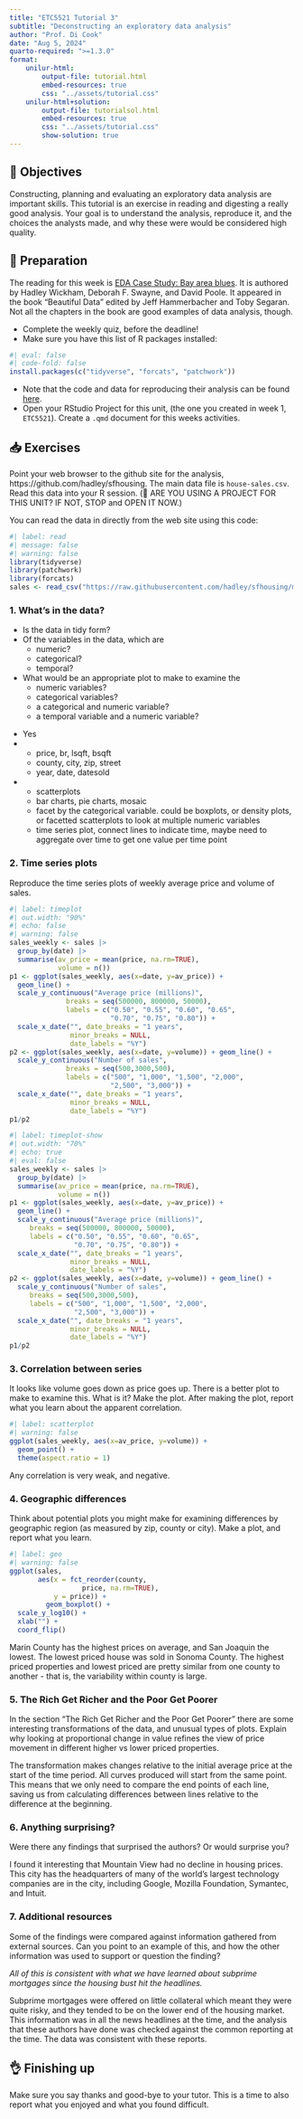 ```yaml
---
title: "ETC5521 Tutorial 3"
subtitle: "Deconstructing an exploratory data analysis"
author: "Prof. Di Cook"
date: "Aug 5, 2024"
quarto-required: ">=1.3.0"
format:
    unilur-html:
        output-file: tutorial.html
        embed-resources: true
        css: "../assets/tutorial.css"
    unilur-html+solution:
        output-file: tutorialsol.html
        embed-resources: true
        css: "../assets/tutorial.css"
        show-solution: true
---
```


## 🎯 Objectives

Constructing, planning and evaluating an exploratory data analysis are important skills. This tutorial is an exercise in reading and digesting a really good analysis. Your goal is to understand the analysis, reproduce it, and the choices the analysts made, and why these were would be considered high quality. 

## 🔧 Preparation 

The reading for this week is [EDA Case Study: Bay area blues](https://vita.had.co.nz/papers/bay-area-blues.pdf). It is authored by Hadley Wickham, Deborah F. Swayne, and David Poole. It appeared in the book "Beautiful Data" edited by Jeff Hammerbacher and Toby Segaran. Not all the chapters in the book are good examples of data analysis, though.

- Complete the weekly quiz, before the deadline!
- Make sure you have this list of R packages installed: 

```r
#| eval: false
#| code-fold: false
install.packages(c("tidyverse", "forcats", "patchwork"))
```

- Note that the code and data for reproducing their analysis can be found [here](https://github.com/hadley/sfhousing). 
- Open your RStudio Project for this unit, (the one you created in week 1, `ETC5521`). Create a `.qmd` document for this weeks activities. 


## 📥 Exercises

Point your web browser to the github site for the analysis, https://github.com/hadley/sfhousing. The main data file is `house-sales.csv`. Read this data into your R session. (🛑 ARE YOU USING A PROJECT FOR THIS UNIT? IF NOT, STOP and OPEN IT NOW.)

You can read the data in directly from the web site using this code:

```r
#| label: read
#| message: false
#| warning: false
library(tidyverse)
library(patchwork)
library(forcats)
sales <- read_csv("https://raw.githubusercontent.com/hadley/sfhousing/master/house-sales.csv")
```

### 1. What's in the data?

- Is the data in tidy form? 
- Of the variables in the data, which are 
    - numeric? 
    - categorical? 
    - temporal? 
- What would be an appropriate plot to make to examine the 
    - numeric variables? 
    - categorical variables? 
    - a categorical and numeric variable? 
    - a temporal variable and a numeric variable? 

::: unilur-solution
- Yes
-  
    - price, br, lsqft, bsqft
    - county, city, zip, street
    - year, date, datesold
- 
    - scatterplots 
    - bar charts, pie charts, mosaic
    - facet by the categorical variable. could be boxplots, or density plots, or facetted scatterplots to look at multiple numeric variables  
    - time series plot, connect lines to indicate time, maybe need to aggregate over time to get one value per time point
    
:::

### 2. Time series plots

Reproduce the time series plots of weekly average price and volume of sales. 

```r
#| label: timeplot
#| out.width: "90%"
#| echo: false
#| warning: false
sales_weekly <- sales |>
  group_by(date) |>
  summarise(av_price = mean(price, na.rm=TRUE),
            volume = n())
p1 <- ggplot(sales_weekly, aes(x=date, y=av_price)) +
  geom_line() +
  scale_y_continuous("Average price (millions)", 
              breaks = seq(500000, 800000, 50000), 
              labels = c("0.50", "0.55", "0.60", "0.65",
                         "0.70", "0.75", "0.80")) +
  scale_x_date("", date_breaks = "1 years", 
               minor_breaks = NULL, 
               date_labels = "%Y")
p2 <- ggplot(sales_weekly, aes(x=date, y=volume)) + geom_line() +
  scale_y_continuous("Number of sales", 
              breaks = seq(500,3000,500), 
              labels = c("500", "1,000", "1,500", "2,000",
                         "2,500", "3,000")) +
  scale_x_date("", date_breaks = "1 years", 
               minor_breaks = NULL, 
               date_labels = "%Y")
p1/p2
```

::: unilur-solution
```r
#| label: timeplot-show
#| out.width: "70%"
#| echo: true
#| eval: false
sales_weekly <- sales |>
  group_by(date) |>
  summarise(av_price = mean(price, na.rm=TRUE),
            volume = n())
p1 <- ggplot(sales_weekly, aes(x=date, y=av_price)) +
  geom_line() +
  scale_y_continuous("Average price (millions)", 
     breaks = seq(500000, 800000, 50000), 
     labels = c("0.50", "0.55", "0.60", "0.65",
                "0.70", "0.75", "0.80")) +
  scale_x_date("", date_breaks = "1 years", 
               minor_breaks = NULL, 
               date_labels = "%Y")
p2 <- ggplot(sales_weekly, aes(x=date, y=volume)) + geom_line() +
  scale_y_continuous("Number of sales", 
     breaks = seq(500,3000,500), 
     labels = c("500", "1,000", "1,500", "2,000",
                "2,500", "3,000")) +
  scale_x_date("", date_breaks = "1 years", 
               minor_breaks = NULL, 
               date_labels = "%Y")
p1/p2
```
:::

### 3. Correlation between series

It looks like volume goes down as price goes up. There is a better plot to make to examine this. What is it? Make the plot. After making the plot, report what you learn about the apparent correlation.

::: unilur-solution
```r
#| label: scatterplot
#| warning: false
ggplot(sales_weekly, aes(x=av_price, y=volume)) +
  geom_point() +
  theme(aspect.ratio = 1)
```

Any correlation is very weak, and negative. 

:::

### 4. Geographic differences

Think about potential plots you might make for examining differences by geographic region (as measured by zip, county or city). Make a plot, and report what you learn.

::: unilur-solution

```r
#| label: geo
#| warning: false
ggplot(sales, 
       aes(x = fct_reorder(county, 
                  price, na.rm=TRUE), 
           y = price)) +
         geom_boxplot() + 
  scale_y_log10() +
  xlab("") +
  coord_flip()
```

Marin County has the highest prices on average, and San Joaquin the lowest. The lowest priced house was sold in Sonoma County. The highest priced properties and lowest priced are pretty similar from one county to another - that  is, the variability within county is large.

:::

### 5. The Rich Get Richer and the Poor Get Poorer

In the section "The Rich Get Richer and the Poor Get Poorer" there are some interesting transformations of the data, and unusual types of plots. Explain why looking at proportional change in value refines the view of price movement in different higher vs lower priced properties. 

::: unilur-solution

The transformation makes changes relative to the initial average price at the start of the time period. All curves produced will start from the same point. This means that we only need to compare the end points of each line, saving us from calculating differences between lines relative to the difference at the beginning.
:::

### 6. Anything surprising?

Were there any findings that surprised the authors? Or would surprise you?

::: unilur-solution

I found it interesting that Mountain View had no decline in housing prices. This city has the headquarters of many of the world's largest technology companies are in the city, including Google, Mozilla Foundation, Symantec, and Intuit.

:::

### 7. Additional resources

Some of the findings were compared against information gathered from external sources. Can you point to an example of this, and how the other information was used to support or question the finding?

::: unilur-solution

*All of this is consistent with what we have learned about subprime mortgages since the housing bust hit the headlines.*

Subprime mortgages were offered on little collateral which meant they were quite risky, and they tended to be on the lower end of the housing market. This information was in all the news headlines at the time, and the analysis that these authors have done was checked against the common reporting at the time. The data was consistent with these reports.

:::

## 👌 Finishing up

Make sure you say thanks and good-bye to your tutor. This is a time to also report what you enjoyed and what you found difficult.

